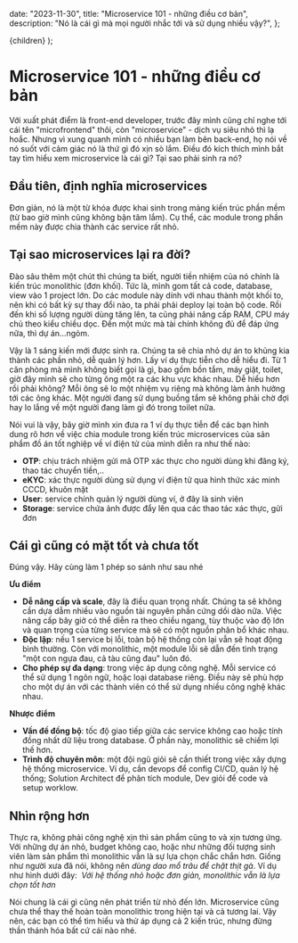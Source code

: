 
  date: "2023-11-30",
  title: "Microservice 101 - những điều cơ bản",
  description:
    "Nó là cái gì mà mọi người nhắc tới và sử dụng nhiều vậy?",
};

  <ArticleLayout metadata={metadata}>{children}</ArticleLayout>
);

# Microservice 101 - những điều cơ bản

Với xuất phát điểm là front-end developer, trước đây mình cũng chỉ nghe tới cái tên "microfrontend" thôi, còn "microservice" - dịch vụ siêu nhỏ thì lạ hoắc. Nhưng vì xung quanh mình có nhiều bạn làm bên back-end, họ nói về nó suốt với cảm giác nó là thứ gì đó xịn sò lắm. Điều đó kích thích mình bắt tay tìm hiểu xem microservice là cái gì? Tại sao phải sinh ra nó?

## Đầu tiên, định nghĩa microservices
Đơn giản, nó là một từ khóa được khai sinh trong mảng kiến trúc phần mềm (từ bao giờ mình cũng không bận tâm lắm). Cụ thể, các module trong phần mềm này được chia thành các service rất nhỏ.

## Tại sao microservices lại ra đời?
Đào sâu thêm một chút thì chúng ta biết, người tiền nhiệm của nó chính là kiến trúc monolithic (đơn khối). Tức là, mình gom tất cả code, database, view vào 1 project lớn. Do các module này dính với nhau thành một khối to, nên khi có bất kỳ sự thay đổi nào, ta phải phải deploy lại toàn bộ code. Rồi đến khi số lượng người dùng tăng lên, ta cũng phải nâng cấp RAM, CPU máy chủ theo kiểu chiều dọc. Đến một mức mà tài chính không đủ để đáp ứng nữa, thì dự án...ngỏm.

Vậy là 1 sáng kiến mới được sinh ra. Chúng ta sẽ chia nhỏ dự án to khủng kia thành các phần nhỏ, dễ quản lý hơn. Lấy ví dụ thực tiễn cho dễ hiểu đi. Từ 1 căn phòng mà mình không biết gọi là gì, bao gồm bồn tắm, máy giặt, toilet, giờ đây mình sẽ cho từng ông một ra các khu vực khác nhau. Dễ hiểu hơn rồi phải không? Mỗi ông sẽ lo một nhiệm vụ riêng mà không làm ảnh hưởng tới các ông khác. Một người đang sử dụng buồng tắm sẽ không phải chờ đợi hay lo lắng về một người đang làm gì đó trong toilet nữa.

Nói vui là vậy, bây giờ mình xin đưa ra 1 ví dụ thực tiễn để các bạn hình dung rõ hơn về việc chia module trong kiến trúc microservices của sản phẩm đồ án tốt nghiệp về ví điện tử của mình diễn ra như thế nào:
- **OTP**: chịu trách nhiệm gửi mã OTP xác thực cho người dùng khi đăng ký, thao tác chuyển tiền,..
- **eKYC**: xác thực người dùng sử dụng ví điện tử qua hình thức xác minh CCCD, khuôn mặt
- **User**: service chính quản lý người dùng ví, ở đây là sinh viên
- **Storage**: service chứa ảnh được đẩy lên qua các thao tác xác thực, gửi đơn

## Cái gì cũng có mặt tốt và chưa tốt
Đúng vậy. Hãy cùng làm 1 phép so sánh như sau nhé

**Ưu điểm**
- **Dễ nâng cấp và scale**, đây là điều quan trọng nhất. Chúng ta sẽ không cần dựa dẫm nhiều vào nguồn tài nguyên phần cứng dồi dào nữa. Việc nâng cấp bây giờ có thể diễn ra theo chiều ngang, tùy thuộc vào độ lớn và quan trọng của từng service mà sẽ có một nguồn phân bổ khác nhau.
- **Độc lập**: nếu 1 service bị lỗi, toàn bộ hệ thống còn lại vẫn sẽ hoạt động bình thường. Còn với monolithic, một module lỗi sẽ dẫn đến tình trạng "một con ngựa đau, cả tàu cũng đau" luôn đó.
- **Cho phép sự đa dạng**: trong việc áp dụng công nghệ. Mỗi service có thể sử dụng 1 ngôn ngữ, hoặc loại database riêng. Điều này sẽ phù hợp cho một dự án với các thành viên có thể sử dụng nhiều công nghệ khác nhau.

**Nhược điểm**
- **Vấn đề đồng bộ**: tốc độ giao tiếp giữa các service không cao hoặc tính đồng nhất dữ liệu trong database. Ở phần này, monolithic sẽ chiếm lợi thế hơn.
- **Trình độ chuyên môn**: một đội ngũ giỏi sẽ cần thiết trong việc xây dựng hệ thống microservice. Ví dụ, cần devops để config CI/CD, quản lý hệ thống; Solution Architect để phân tích module, Dev giỏi để code và setup worklow.

## Nhìn rộng hơn
Thực ra, không phải công nghệ xịn thì sản phẩm cũng to và xịn tương ứng. Với những dự án nhỏ, budget không cao, hoặc như những đối tượng sinh viên làm sản phẩm thì monolithic vẫn là sự lựa chọn chắc chắn hơn. Giống như người xưa đã nói, không nên *dùng dao mổ trâu để chặt thịt gà*. Ví dụ như hình dưới đây:
<Image src={microservice} alt="" />
*Với hệ thống nhỏ hoặc đơn giản, monolithic vẫn là lựa chọn tốt hơn*

Nói chung là cái gì cũng nên phát triển từ nhỏ đến lớn. Microservice cũng chưa thể thay thế hoàn toàn monolithic trong hiện tại và cả tương lai. Vậy nên, các bạn có thể tìm hiểu và thử áp dụng cả 2 kiến trúc, nhưng đừng thần thánh hóa bất cứ cái nào nhé.

